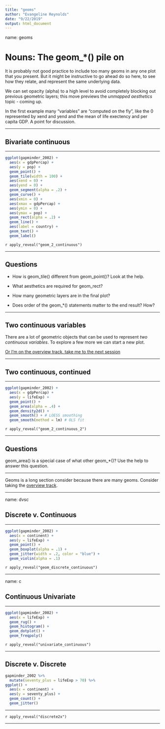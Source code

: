 ```yaml
---
title: "geoms"
author: "Evangeline Reynolds"
date: "9/22/2019"
output: html_document
---
```


name: geoms


<!-- But beyond understanding the philosophy, practice (including when things fail, and figuring out why they fail) is really important. Why initiatives like #tidytuesday are so valuable. -->

<!-- My blog post, (which no one has probably ever read) exactly on this topic! https://evangelinereynolds.netlify.com/post/mapping-aesthetics/ … In general I'd say go global.  I think in general, most folks don't have a bunch of conflicts for aesthetics geom by geom (though occasionally yes?).  Let me know what you think! -->


# Nouns:  The geom_*() pile on

It is probably not good practice to include too many geoms in any one plot that you present.  But it might be instructive to go ahead do so here, to see how they relate, and represent the same underlying data.  

We can set opacity (alpha) to a high level to avoid completely blocking out previous geometric layers; this move previews the *unmapped aesthetics* topic - coming up. 

In the first example many "variables" are "computed on the fly", like the 0 represented by xend and yend and the mean of life exectency and per capita GDP. A point for discussion.  

---



## Bivariate continuous


---

```r
ggplot(gapminder_2002) +
  aes(x = gdpPercap) +
  aes(y = pop) +
  geom_point() +
  geom_tile(width = 100) +
  aes(xend = 0) +
  aes(yend = 0) +
  geom_segment(alpha = .2) +
  geom_curve() +
  aes(xmin = 0) +
  aes(xmax = gdpPercap) +
  aes(ymin = 0) + 
  aes(ymax = pop) +
  geom_rect(alpha = .2) +
  geom_line() +
  aes(label = country) +
  geom_text() +
  geom_label()
```

`r apply_reveal("geom_2_continuous")`

---

## Questions

- How is geom_tile() different from geom_point()? Look at the help.

- What aesthetics are required for geom_rect?

- How many geometric layers are in the final plot?

- Does order of the geom_*() statements matter to the end result?  How?








---

## Two continuous variables

There are a lot of geometric objects that can be used to represent *two continuous variables*.  To explore a few more we can start a new plot.


[Or I'm on the overview track, take me to the next session](#local)

---

## Two continuous, continued

---

```r
ggplot(gapminder_2002) +
  aes(x = gdpPercap) +
  aes(y = lifeExp) +
  geom_point() +
  geom_area(alpha = .4) +
  geom_density2d() +
  geom_smooth() + # LOESS smoothing
  geom_smooth(method = lm) # OLS fit
```

`r apply_reveal("geom_2_continuous_2")`


---

## Questions

geom_area() is a special case of what other geom_*()?  Use the help to answer this question. 

---

Geoms is a long section consider because there are many geoms. Consider taking the [overview track](#local).

---


name: dvsc

## Discrete v. Continuous

---

```r
ggplot(gapminder_2002) +
  aes(x = continent) +
  aes(y = lifeExp) +
  geom_point() +
  geom_boxplot(alpha = .1) +
  geom_jitter(width = .2, color = "blue") +
  geom_violin(alpha = .1)
```


`r apply_reveal("geom_discrete_continuous")`

---

name: c

## Continuous Univariate

---

```r
ggplot(gapminder_2002) +
  aes(x = lifeExp) +
  geom_rug() +
  geom_histogram() +
  geom_dotplot() +
  geom_freqpoly()
```

`r apply_reveal("univariate_continuous")`

---

## Discrete v. Discrete

```r
gapminder_2002 %>% 
  mutate(seventy_plus = lifeExp > 70) %>% 
ggplot() +
  aes(x = continent) +
  aes(y = seventy_plus) +
  geom_count() +
  geom_jitter()
```

---



`r apply_reveal("discrete2x")`

---